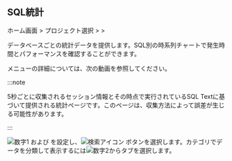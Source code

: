 ## SQL統計

ホーム画面 > プロジェクト選択 > <Cmdname sid="reportStat" className="uitext" /> > <Cmdname sid="statistics_sql" className="uitext" />

データベースごとの統計データを提供します。SQL別の時系列チャートで発生時間とパフォーマンスを確認することができます。 

<Cmdname sid="statistics_sql" className="uitext" />メニューの詳細については、次の動画を参照してください。

<Youtube ko="lt_R3SeTbOc" en="lt_R3SeTbOc" ja="lt_R3SeTbOc" />

:::note

5秒ごとに収集されるセッション情報とその時点で実行されているSQL Textに基づいて提供される統計ページです。このページは、収集方法によって誤差が生じる可能性があります。

:::

<Xclude product="tibero"><ImgLang img="db-stat.png" desc="SQL統計" /></Xclude>

<InDoc product="tibero"><ImgLang img="db-stat-tibero.png" desc="SQL統計" /></InDoc>

![数字1](/img/number-01.png) <Cmdname sid="time" className="uitext" /> および <Cmdname sid="instance" className="uitext" /> を設定し、![検索アイコン](/img/ico-btn-search.png) ボタンを選択します。カテゴリでデータを分類して表示するには![数字2](/img/number-02.png)からタブを選択します。
